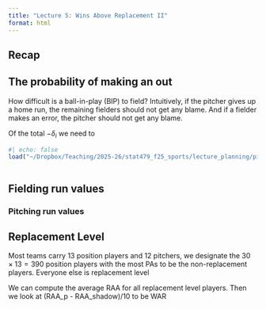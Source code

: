 ```yaml
---
title: "Lecture 5: Wins Above Replacement II"
format: html
---
```


## Recap


## The probability of making an out

How difficult is a ball-in-play (BIP) to field? 
Intuitively, if the pitcher gives up a home run, the remaining fielders should not get any blame. And if a fielder makes an error, the pitcher should not get any blame.

Of the total $-\delta_{i}$ we need to 

<!--
  hit location: position of first fielder to touch the ball
    Use this when 
  hc_x, hc_y: plot them all to get a sense of where things are; we can rotate by 180 ccw so that home plate is at the bottom and then we can translate so home plate is at (0,0)
-->

```r
#| echo: false
load("~/Dropbox/Teaching/2025-26/stat479_f25_sports/lecture_planning/pitchFraming/statcast2024.RData")
```

<!--
  when hc_x is NA but type == 1 that might be a home run and there is just no coordinate
  fit a GAM with out or not 
-->

```r

```

## Fielding run values


<!--
  1. Fit a GAM for probability an out occurs on BIP i: p_i
  2. Give -delta * (1 - p_i) to pitcher and -delta * p_i to fielders. Call this delta_f
  3. For each fielding position, we need to know prob. that they could have made that out
  For BIP i we compute probability that each position could make the out; then we normalize to get s_il. 
  Regress delta_f * s onto parks; residualize to get RAA_f
-->

### Pitching run values

<!--
  Regress delta_f for pitchers onto park and platoon indicator
-->

## Replacement Level

Most teams carry 13 position players and 12 pitchers, we designate the $30 \times 13 = 390$ position players with the most PAs to be the non-replacement players. Everyone else is replacement level


We can compute the average RAA for all replacement level players. Then we look at (RAA_p - RAA_shadow)/10 to be WAR
